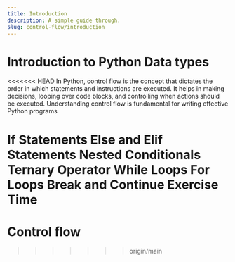 ```yaml
---
title: Introduction
description: A simple guide through.
slug: control-flow/introduction
---
```


# Introduction to Python Data types

<<<<<<< HEAD
In Python, control flow is the concept that dictates the order in which statements and instructions are executed. It helps in making decisions, looping over code blocks, and controlling when actions should be executed. Understanding control flow is fundamental for writing effective Python programs

If Statements
Else and Elif Statements
Nested Conditionals
Ternary Operator
While Loops
For Loops
Break and Continue
Exercise Time
=======
# Control flow 


>>>>>>> origin/main
